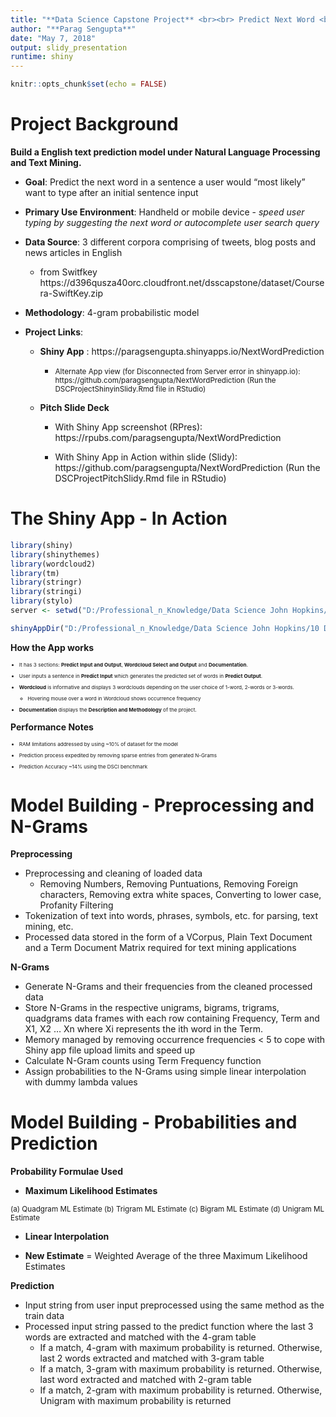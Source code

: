---
title: "**Data Science Capstone Project** <br><br> Predict Next Word <br><br>with Natural Language Processing"
author: "**Parag Sengupta**"
date: "May 7, 2018"
output: slidy_presentation
runtime: shiny
---

```{r setup, include=FALSE}
knitr::opts_chunk$set(echo = FALSE)
```

# Project Background

__Build a English text prediction model under Natural Language Processing and Text Mining.__

- __Goal__: Predict the next word in a sentence a user would "most likely" want to type after an initial sentence input

- __Primary Use Environment__: Handheld or mobile device - _speed user typing by suggesting the next word or autocomplete user search query_

- __Data Source__: 3 different corpora comprising of tweets, blog posts and news articles in English

    + from Switfkey https://d396qusza40orc.cloudfront.net/dsscapstone/dataset/Coursera-SwiftKey.zip

- __Methodology__: 4-gram probabilistic model

- __Project Links__:

    + __Shiny App__ : https://paragsengupta.shinyapps.io/NextWordPrediction

        + <small> Alternate App view (for Disconnected from Server error in shinyapp.io): https://github.com/paragsengupta/NextWordPrediction (Run the DSCProjectShinyinSlidy.Rmd file in RStudio) </small>
        
    + __Pitch Slide Deck__
    
        + With Shiny App screenshot (RPres): https://rpubs.com/paragsengupta/NextWordPrediction
    
        + With Shiny App in Action within slide (Slidy): https://github.com/paragsengupta/NextWordPrediction (Run the DSCProjectPitchSlidy.Rmd file in RStudio)


# The Shiny App - In Action
<div class = "row">
<div class = "col-md-8">
```{r, warning=FALSE, message=FALSE, echo=FALSE}
library(shiny)
library(shinythemes)
library(wordcloud2)
library(tm)
library(stringr)
library(stringi)
library(stylo)
server <- setwd("D:/Professional_n_Knowledge/Data Science John Hopkins/10 Data Science Capstone/FinalSub2")
```

```{r, warning=FALSE, message=FALSE, echo=FALSE}
shinyAppDir("D:/Professional_n_Knowledge/Data Science John Hopkins/10 Data Science Capstone/FinalSub2/", options = list(width="100%", height=650))
```

</div>
<div class = "col-md-4">
__How the App works__
<small><small><small>

- It has 3 sections: __Predict Input and Output__, __Wordcloud Select and Output__ and __Documentation__.

- User inputs a sentence in __Predict Input__ which generates the predicted set of words in __Predict Output__.

- __Wordcloud__ is informative and displays 3 wordclouds depending on the user choice of 1-word, 2-words or 3-words.

    + Hovering mouse over a word in Wordcloud shows occurrence frequency
    
- __Documentation__ displays the __Description and Methodology__ of the project.

</small></small></small>

__Performance Notes__
<small><small><small>

- RAM limitations addressed by using ~10% of dataset for the model

- Prediction process expedited by removing sparse entries from generated N-Grams

- Prediction Accuracy ~14% using the DSCI benchmark

</small></small></small>

</div>
</div>


# Model Building - Preprocessing and N-Grams

__Preprocessing__

- Preprocessing and cleaning of loaded data
    + Removing Numbers, Removing Puntuations, Removing Foreign characters, Removing extra white spaces, Converting to lower case, Profanity Filtering
- Tokenization of text into words, phrases, symbols, etc. for parsing, text mining, etc.
- Processed data stored in the form of a VCorpus, Plain Text Document and a Term Document Matrix required for text mining applications

__N-Grams__

- Generate N-Grams and their frequencies from the cleaned processed data
- Store N-Grams in the respective unigrams, bigrams, trigrams, quadgrams data frames with each row containing Frequency, Term and X1, X2 ... Xn  where Xi represents the ith word in the Term.
- Memory managed by removing occurrence frequencies < 5 to cope with Shiny app file upload limits and speed up
- Calculate N-Gram counts using Term Frequency function
- Assign probabilities to the N-Grams using simple linear interpolation with dummy lambda values

# Model Building - Probabilities and Prediction

__Probability Formulae Used__

- __Maximum Likelihood Estimates__

<small>
(a) Quadgram ML Estimate (b) Trigram ML Estimate (c) Bigram ML Estimate (d) Unigram ML Estimate
</small>

- __Linear Interpolation__

- __New Estimate__ = Weighted Average of the three Maximum Likelihood Estimates

__Prediction__

- Input string from user input preprocessed using the same method as the train data
- Processed input string passed to the predict function where the last 3 words are extracted and matched with the 4-gram table
    + If a match, 4-gram with maximum probability is returned. Otherwise, last 2 words extracted and matched with 3-gram table
    + If a match, 3-gram with maximum probability is returned. Otherwise, last word extracted and matched with 2-gram table
    + If a match, 2-gram with maximum probability is returned. Otherwise, Unigram with maximum probability is returned

